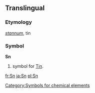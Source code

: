 ==Translingual==
===Etymology===
{{L.}} ''[[stannum]]'', tin
===Symbol===
'''Sn'''
#{{chemistry}} symbol for [[Tin]].
[[Category:Symbols for chemical elements]]

[[fr:Sn]]
[[ja:Sn]]
[[pl:Sn]]